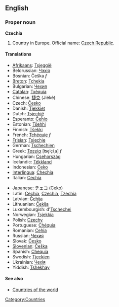 ==English==

===Proper noun===
'''Czechia'''

# Country in Europe. Official name: [[Czech Republic]].

====Translations====
{{top}}
*[[Afrikaans]]: [[Tsjeggië]]
*Belorussian: [[Чэхія]]
*Bosnian: Češka ''f''
*[[Breton]]: [[Tchekia]]
*Bulgarian: [[Чехия]]
*[[Catalan]]: [[Txèquia]] 
*Chinese: [[捷克]] (Jiékè)
*Czech: [[Česko]] 
*Danish: [[Tjekkiet]] 
*Dutch: [[Tsjechië]]
*Esperanto: [[Ĉeĥio]]
*Estonian: [[Tšehhi]]
*Finnish: [[Tšekki]]
*French: [[Tchéquie]] ''f''
*[[Frisian]]: [[Tsjechje]]
*German: [[Tschechien]]
*Greek: [[Τσεχία]] [ʦe̞ˈçiˌa] ''f''
*Hungarian: [[Csehország]]
*Icelandic: [[Tékkland]]
*Indonesian: [[Ceko]]
*[[Interlingua]]: [[Chechia]]
*Italian: [[Cechia]]
{{mid}}
*Japanese: [[チェコ]] (Ceko)
*Latin: [[Cechia]], [[Czechia]], [[Tzechia]]
*Latvian: [[Čehija]]
*Lithuanian: [[Čekija]]
*Luxembourgish: d'[[Tschechei]]
*Norwegian: [[Tsjekkia]]
*Polish: [[Czechy]]
*Portuguese: [[Chéquia]]
*Romanian: [[Cehia]]
*Russian: [[Чехия]]
*Slovak: [[Česko]]
*[[Slovenian]]: [[Češka]]
*Spanish: [[Chequia]]
*Swedish: [[Tjeckien]]
*Ukrainian: [[Чехія]]
*Yiddish: [[Tshekhay]]
{{bottom}}

====See also====
*[[Countries of the world]]

[[Category:Countries]]